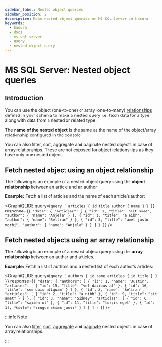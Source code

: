 ```yaml
---
sidebar_label: Nested object queries
sidebar_position: 2
description: Make nested object queries on MS SQL Server in Hasura
keywords:
  - hasura
  - docs
  - ms sql server
  - query
  - nested object query
---
```



# MS SQL Server: Nested object queries

## Introduction

You can use the object (one-to-one) or array (one-to-many)
[relationships](/graphql/core/databases/ms-sql-server/schema/table-relationships/index.mdx) defined in your
schema to make a nested query i.e. fetch data for a type along with data
from a nested or related type.

The **name of the nested object** is the same as the name of the
object/array relationship configured in the console.

You can also filter, sort, aggregate and paginate nested objects in case
of array relationships. These are not exposed for object relationships
as they have only one nested object.

## Fetch nested object using an object relationship

The following is an example of a nested object query using the **object
relationship** between an article and an author.

**Example:** Fetch a list of articles and the name of each article’s
author:

<GraphiQLIDE
  query={`query {
      articles {
        id
        title
        author {
          name
        }
      }
    }`}
  response={`{
  "data": {
    "articles": [
      {
        "id": 1,
        "title": "sit amet",
        "author": {
          "name": "Anjela"
        }
      },
      {
        "id": 2,
        "title": "a nibh",
        "author": {
          "name": "Beltran"
        }
      },
      {
        "id": 3,
        "title": "amet justo morbi",
        "author": {
          "name": "Anjela"
        }
      }
    ]
  }
}`}
/>

## Fetch nested objects using an array relationship

The following is an example of a nested object query using the **array
relationship** between an author and articles.

**Example:** Fetch a list of authors and a nested list of each author’s
articles:

<GraphiQLIDE
  query={`query {
  authors {
    id
    name
    articles {
      id
      title
    }
  }
}`}
  response={`{
  "data": {
    "authors": [
      {
        "id": 1,
        "name": "Justin",
        "articles": [
          {
            "id": 15,
            "title": "vel dapibus at"
          },
          {
            "id": 16,
            "title": "sem duis aliquam"
          }
        ]
      },
      {
        "id": 2,
        "name": "Beltran",
        "articles": [
          {
            "id": 2,
            "title": "a nibh"
          },
          {
            "id": 9,
            "title": "sit amet"
          }
        ]
      },
      {
        "id": 3,
        "name": "Sidney",
        "articles": [
          {
            "id": 6,
            "title": "sapien ut"
          },
          {
            "id": 11,
            "title": "turpis eget"
          },
          {
            "id": 14,
            "title": "congue etiam justo"
          }
        ]
      }
    ]
  }
}`}
/>

:::info Note

You can also [filter](/graphql/core/databases/ms-sql-server/queries/query-filters.mdx#ms-sql-server-nested-filter),
[sort](/graphql/core/databases/ms-sql-server/queries/sorting.mdx#ms-sql-server-nested-sort),
[aggregate](/graphql/core/databases/ms-sql-server/queries/aggregation-queries.mdx#ms-sql-server-nested-aggregate) and
[paginate](/graphql/core/databases/ms-sql-server/queries/pagination.mdx#ms-sql-server-nested-paginate) nested objects in case of
array relationships.

:::
